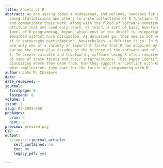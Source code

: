 ```yaml
---
title: Facets of R
abstract: We are seeing today a widespread, and welcome, tendency for non-computer-specialists
  among statisticians and others to write collections of R functions that organize
  and communicate their work. Along with the flood of software sometimes comes an
  attitude that one need only learn, or teach, a sort of basic how-to-write-the-function
  level of R programming, beyond which most of the detail is unimportant or can be
  absorbed without much discussion. As delusions go, this one is not very objectionable
  if it encourages participation. Nevertheless, a delusion it is. In fact, functions
  are only one of a variety of important facets that R has acquired by intent or circumstance
  during the three-plus decades of the history of the software and of its predecessor
  S. To create valuable and trustworthy software using R often requires an understanding
  of some of these facets and their interrelations. This paper identifies six facets,
  discussing where they came from, how they support or conflict with each other, and
  what implications they have for the future of programming with R.
author: John M. Chambers
date: ~
date_received: ~
journal:
  firstpage: 5
  lastpage: 8
volume: 1
issue: 1
slug: RJ-2009-008
packages:
  cran: ~
  bioc: ~
preview: preview.png
CTV: ~
output:
  rjtools::rjournal_article:
    self_contained: no
    toc: no
    legacy_pdf: yes

---
```

